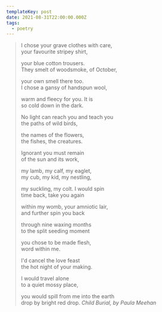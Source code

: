 ```yaml
---
templateKey: post
date: 2021-08-31T22:00:00.000Z
tags:
  - poetry
---
```

> I chose your grave clothes with care,<br/>
> your favourite stripey shirt,<br/>
>
> your blue cotton trousers.<br/>
> They smelt of woodsmoke, of October,<br/>
>
> your own smell there too.<br/>
> I chose a gansy of handspun wool,<br/>
>
> warm and fleecy for you. It is<br/>
> so cold down in the dark.<br/>
>
> No light can reach you and teach you<br/>
> the paths of wild birds,<br/>
>
> the names of the flowers,<br/>
> the fishes, the creatures.<br/>
>
> Ignorant you must remain<br/>
> of the sun and its work,<br/>
>
> my lamb, my calf, my eaglet,<br/>
> my cub, my kid, my nestling,<br/>
>
> my suckling, my colt. I would spin<br/>
> time back, take you again<br/>
>
> within my womb, your amniotic lair,<br/>
> and further spin you back<br/>
>
> through nine waxing months<br/>
> to the split seeding moment<br/>
>
> you chose to be made flesh,<br/>
> word within me.<br/>
>
> I'd cancel the love feast<br/>
> the hot night of your making.<br/>
>
> I would travel alone<br/>
> to a quiet mossy place,<br/>
>
> you would spill from me into the earth<br/>
> drop by bright red drop.
> <cite>Child Burial, by Paula Meehan</cite>